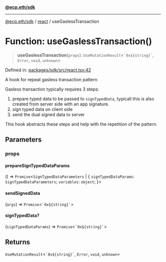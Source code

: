 [**@ecp.eth/sdk**](/sdk-reference/index.mdx)

***

[@ecp.eth/sdk](/sdk-reference/index.mdx) / [react](/sdk-reference/react/index.mdx) / useGaslessTransaction

# Function: useGaslessTransaction()

> **useGaslessTransaction**(`props`): `UseMutationResult`\<`` `0x${string}` ``, `Error`, `void`, `unknown`\>

Defined in: [packages/sdk/src/react.tsx:42](https://github.com/ecp-eth/comments-monorepo/blob/main/packages/sdk/src/react.tsx#L42)

A hook for repeat gasless transaction pattern

Gasless transaction typically requires 3 steps:
1. prepare typed data to be passed to `signTypedData`, typicall this is also created from server side with an app signature.
2. sign typed data on client side
3. send the dual signed data to server

This hook abstracts these steps and help with the repetition of the pattern.

## Parameters

### props

#### prepareSignTypedDataParams

() => `Promise`\<`SignTypedDataParameters` \| \{ `signTypedDataParams`: `SignTypedDataParameters`; `variables`: `object`; \}\>

#### sendSignedData

(`args`) => `Promise`\<`` `0x${string}` ``\>

#### signTypedData?

(`signTypedDataParams`) => `Promise`\<`` `0x${string}` ``\>

## Returns

`UseMutationResult`\<`` `0x${string}` ``, `Error`, `void`, `unknown`\>
